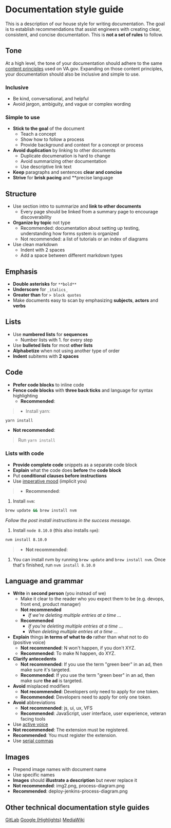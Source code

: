 # Documentation style guide

This is a description of our house style for writing documentation. The goal is to establish recommendations that assist engineers with creating clear, consistent, and concise documentation. This is **not a set of rules** to follow.

## Tone

At a high level, the tone of your documentation should adhere to the same [content principles](https://design.va.gov/content-style-guide/content-principles) used on VA.gov. Expanding on those content principles, your documentation should also be inclusive and simple to use.

### Inclusive

- Be kind, conversational, and helpful
- Avoid jargon, ambiguity, and vague or complex wording

### Simple to use

- **Stick to the goal** of the document
  - Teach a concept
  - Show how to follow a process
  - Provide background and context for a concept or process
- **Avoid duplication** by linking to other documents
  - Duplicate documenation is hard to change
  - Avoid summarizing other documentation
  - Use descriptive link text
- **Keep** paragraphs and sentences **clear and concise**
- **Strive** for **brisk pacing** and **precise language

## Structure

- Use section intro to summarize and **link to other documents**
  - Every page should be linked from a summary page to encourage discoverability
- **Organize by topic** not type
  - Recommended: documentation about setting up testing, understanding how forms system is organized
  - Not recommended: a list of tutorials or an index of diagrams
- Use clean markdown
  - Indent with 2 spaces
  - Add a space between different markdown types

## Emphasis

- **Double asterisks** for `**bold**`
- **Underscore** for `_italics_`
- **Greater than** for `> block quotes`
- Make documents easy to scan by emphasizing **subjects**, **actors** and **verbs**

## Lists

- Use **numbered lists** for **sequences**
  - Number lists with 1. for every step
- Use **bulleted lists** for most **other lists**
- **Alphabetize** when not using another type of order
- **Indent** subitems with **2 spaces**

## Code

- **Prefer code blocks** to inline code
- **Fence code blocks** with **three back ticks** and language for syntax highlighting
  - **Recommended**:

>- Install yarn:
```bash
yarn install
```

  - **Not recommended**:
>Run `yarn install`

### Lists with code

- **Provide complete code** snippets as a separate code block
- **Explain** what the code does **before** the **code block**
- Put **conditional clauses before instructions**
- Use [imperative mood](https://en.wikipedia.org/wiki/Imperative_mood) (implicit you)

>- **Recommended**:

1. Install `nvm`:

```bash
brew update && brew install nvm
```

_Follow the post install instructions in the success message._

1. Install `node 8.10.0` (this also installs `npm`):

````bash
nvm install 8.10.0
````

>- **Not recommended**:

1. You can install nvm by running `brew update` and `brew install nvm`. Once that's finished, run `nvm install 8.10.0`

## Language and grammar

- **Write** in **second person** (you instead of we)
  - Make it clear to the reader who you expect them to be (e.g. devops, front end, product manager)
  - **Not recommended**
    - _If we're deleting multiple entries at a time ..._
  - **Recommended**
    - _If you're deleting multiple entries at a time ..._
    - _When deleting multiple entries at a time ..._
- **Explain** things **in terms of what to do** rather than what not to do (positive voice)
  - **Not recommended**: N won't happen, if you don't XYZ.
   - **Recommended**: To make N happen, do XYZ.
- **Clarify antecedents**
  - **Not recommended**: If you use the term "green beer" in an ad, then make sure it's targeted.
  - **Recommended**: If you use the term "green beer" in an ad, then make sure **the ad** is targeted.
- **Avoid** misplaced modifiers
  - **Not recommended**: Developers only need to apply for one token.
  - **Recommended**: Developers need to apply for only one token.
- **Avoid** abbreviations
  - **Not recommended**: js, ui, ux, VFS
  - **Recommended**: JavaScript, user interface, user experience, veteran facing tools
- Use [active voice](https://en.wikipedia.org/wiki/Active_voice)
 - **Not recommended**: The extension must be registered.
 - **Recommended**: You must register the extension.
- Use [serial commas](https://en.wikipedia.org/wiki/Serial_comma#Creating_ambiguity)

## Images

- Prepend image names with document name
- Use specific names
- **Images** should **illustrate a description** but never replace it
- **Not recommended**: img2.png, process-diagram.png
- **Recommended**: deploy-jenkins-process-diagram.png

## Other technical documentation style guides
[GitLab](https://docs.gitlab.com/ee/development/documentation/styleguide.html)
[Google (Highlights)](https://developers.google.com/style/highlights)
[MediaWiki](https://www.mediawiki.org/wiki/Documentation/Style_guide)